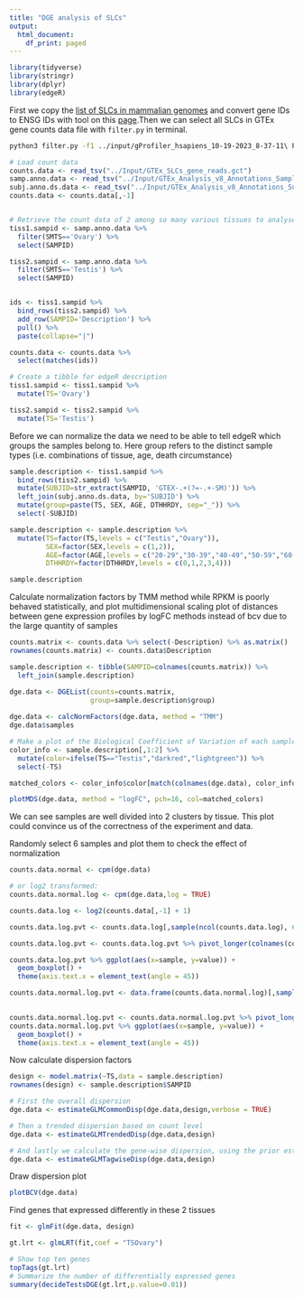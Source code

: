 ```yaml
---
title: "DGE analysis of SLCs"
output: 
  html_document: 
    df_print: paged
---
```


```r
library(tidyverse)
library(stringr)
library(dplyr)
library(edgeR)
```



First we copy the [list of SLCs in mammalian genomes](https://esbl.nhlbi.nih.gov/Databases/SLC-list/) and convert gene IDs to ENSG IDs with tool on this [page](https://biit.cs.ut.ee/gprofiler/convert).Then we can select all SLCs in GTEx gene counts data file with `filter.py` in terminal.

```bash
python3 filter.py -f1 ../input/gProfiler_hsapiens_10-19-2023_8-37-11\ PM.csv -f2 ../input/bulk-gex_v8_rna-seq_GTEx_Analysis_2017-06-05_v8_RNASeQCv1.1.9_gene_reads.gct -o ../Input/GTEx_SLCs_gene_reads.gct
```


```r
# Load count data
counts.data <- read_tsv("../Input/GTEx_SLCs_gene_reads.gct")
samp.anno.data <- read_tsv("../Input/GTEx_Analysis_v8_Annotations_SampleAttributesDS.txt")
subj.anno.ds.data <- read_tsv("../Input/GTEx_Analysis_v8_Annotations_SubjectPhenotypesDS.txt")
counts.data <- counts.data[,-1]


# Retrieve the count data of 2 among so many various tissues to analyse. Subsequent analysis should include all the data
tiss1.sampid <- samp.anno.data %>%
  filter(SMTS=='Ovary') %>% 
  select(SAMPID)

tiss2.sampid <- samp.anno.data %>% 
  filter(SMTS=='Testis') %>% 
  select(SAMPID)


ids <- tiss1.sampid %>% 
  bind_rows(tiss2.sampid) %>% 
  add_row(SAMPID='Description') %>% 
  pull() %>% 
  paste(collapse="|")

counts.data <- counts.data %>% 
  select(matches(ids))

# Create a tibble for edgeR description
tiss1.sampid <- tiss1.sampid %>% 
  mutate(TS='Ovary')

tiss2.sampid <- tiss2.sampid %>% 
  mutate(TS='Testis')
```


Before we can normalize the data we need to be able to tell edgeR which groups the samples belong to. Here group refers to the distinct sample types (i.e. combinations of tissue, age, death circumstance)

```r
sample.description <- tiss1.sampid %>% 
  bind_rows(tiss2.sampid) %>%
  mutate(SUBJID=str_extract(SAMPID, 'GTEX-.+(?=-.+-SM)')) %>%
  left_join(subj.anno.ds.data, by='SUBJID') %>% 
  mutate(group=paste(TS, SEX, AGE, DTHHRDY, sep="_")) %>% 
  select(-SUBJID)

sample.description <- sample.description %>%
  mutate(TS=factor(TS,levels = c("Testis","Ovary")),
         SEX=factor(SEX,levels = c(1,2)),
         AGE=factor(AGE,levels = c("20-29","30-39","40-49","50-59","60-69","70-79")),
         DTHHRDY=factor(DTHHRDY,levels = c(0,1,2,3,4)))

sample.description
```

Calculate normalization factors by TMM method while RPKM is poorly behaved statistically, and plot multidimensional scaling plot of distances between gene expression profiles by logFC methods instead of bcv due to the large quantity of samples

```r
counts.matrix <- counts.data %>% select(-Description) %>% as.matrix()
rownames(counts.matrix) <- counts.data$Description

sample.description <- tibble(SAMPID=colnames(counts.matrix)) %>%
  left_join(sample.description)

dge.data <- DGEList(counts=counts.matrix, 
                    group=sample.description$group)
 
dge.data <- calcNormFactors(dge.data, method = "TMM")
dge.data$samples

# Make a plot of the Biological Coefficient of Variation of each sample
color_info <- sample.description[,1:2] %>% 
  mutate(color=ifelse(TS=="Testis","darkred","lightgreen")) %>% 
  select(-TS)

matched_colors <- color_info$color[match(colnames(dge.data), color_info$SAMPID)]

plotMDS(dge.data, method = "logFC", pch=16, col=matched_colors)
```

We can see samples are well divided into 2 clusters by tissue. This plot could convince us of the correctness of the experiment and data.

Randomly select 6 samples and plot them to check the effect of normalization

```r
counts.data.normal <- cpm(dge.data) 

# or log2 transformed:
counts.data.normal.log <- cpm(dge.data,log = TRUE)

counts.data.log <- log2(counts.data[,-1] + 1)

counts.data.log.pvt <- counts.data.log[,sample(ncol(counts.data.log), 6)]

counts.data.log.pvt <- counts.data.log.pvt %>% pivot_longer(colnames(counts.data.log.pvt), names_to="sample", values_to="value")

counts.data.log.pvt %>% ggplot(aes(x=sample, y=value)) +
  geom_boxplot() +
  theme(axis.text.x = element_text(angle = 45))

counts.data.normal.log.pvt <- data.frame(counts.data.normal.log)[,sample(ncol(counts.data.normal.log), 6)]
  

counts.data.normal.log.pvt <- counts.data.normal.log.pvt %>% pivot_longer(colnames(counts.data.normal.log.pvt), names_to="sample", values_to="value")
counts.data.normal.log.pvt %>% ggplot(aes(x=sample, y=value)) +
  geom_boxplot() +
  theme(axis.text.x = element_text(angle = 45))
```


Now calculate dispersion factors

```r
design <- model.matrix(~TS,data = sample.description)
rownames(design) <- sample.description$SAMPID

# First the overall dispersion
dge.data <- estimateGLMCommonDisp(dge.data,design,verbose = TRUE)

# Then a trended dispersion based on count level
dge.data <- estimateGLMTrendedDisp(dge.data,design)

# And lastly we calculate the gene-wise dispersion, using the prior estimates to "squeeze" the dispersion towards the common dispersion.
dge.data <- estimateGLMTagwiseDisp(dge.data,design)
```


Draw dispersion plot

```r
plotBCV(dge.data)
```


Find genes that expressed differently in these 2 tissues

```r
fit <- glmFit(dge.data, design)

gt.lrt <- glmLRT(fit,coef = "TSOvary")

# Show top ten genes
topTags(gt.lrt)
# Summarize the number of differentially expressed genes
summary(decideTestsDGE(gt.lrt,p.value=0.01))
```


